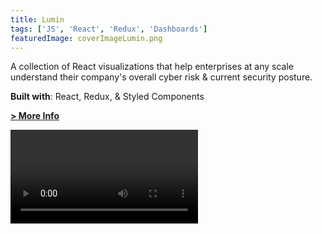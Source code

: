 ```yaml
---
title: Lumin
tags: ['JS', 'React', 'Redux', 'Dashboards']
featuredImage: coverImageLumin.png
---
```


A collection of React visualizations that help enterprises at any scale understand their company's overall cyber risk & current security posture.

**Built with**: React, Redux, & Styled Components

**[> More Info](https://www.tenable.com/products/tenable-lumin)**


<Video url="lumin" />

